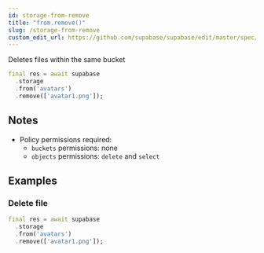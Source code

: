 ```yaml
---
id: storage-from-remove
title: "from.remove()"
slug: /storage-from-remove
custom_edit_url: https://github.com/supabase/supabase/edit/master/spec/supabase_dart_v0.yml
---
```


Deletes files within the same bucket


```dart
final res = await supabase
  .storage
  .from('avatars')
  .remove(['avatar1.png']);
```






## Notes

- Policy permissions required:
  - `buckets` permissions: none 
  - `objects` permissions: `delete` and `select`










## Examples

### Delete file



```dart
final res = await supabase
  .storage
  .from('avatars')
  .remove(['avatar1.png']);
```